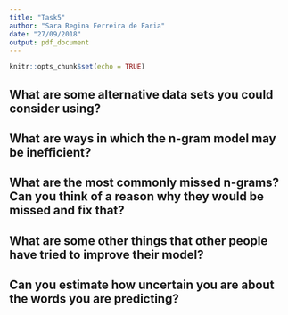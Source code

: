 ```yaml
---
title: "Task5"
author: "Sara Regina Ferreira de Faria"
date: "27/09/2018"
output: pdf_document
---
```


```r
knitr::opts_chunk$set(echo = TRUE)
```

## What are some alternative data sets you could consider using?



## What are ways in which the n-gram model may be inefficient?



## What are the most commonly missed n-grams? Can you think of a reason why they would be missed and fix that?



## What are some other things that other people have tried to improve their model?



## Can you estimate how uncertain you are about the words you are predicting?
